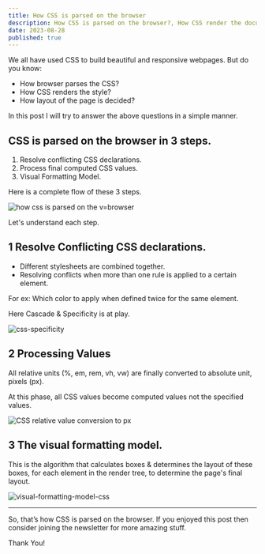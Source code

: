 ```yaml
---
title: How CSS is parsed on the browser
description: How CSS is parsed on the browser?, How CSS render the document style?, How layout of the page is decided?
date: 2023-08-28
published: true
---
```


We all have used CSS to build beautiful and responsive webpages. But do you know:

- How browser parses the CSS?
- How CSS renders the style?
- How layout of the page is decided?

In this post I will try to answer the above questions in a simple manner.

## CSS is parsed on the browser in 3 steps.

1. Resolve conflicting CSS declarations.
2. Process final computed CSS values.
3. Visual Formatting Model.

Here is a complete flow of these 3 steps.

![how css is parsed on the v=browser](https://res.cloudinary.com/practicaldev/image/fetch/s--dSUEsKvg--/c_limit%2Cf_auto%2Cfl_progressive%2Cq_auto%2Cw_800/https://pbs.twimg.com/media/E2PI8oKWYAAk44B%3Fformat%3Dpng%26name%3Dsmall)

Let's understand each step.

## 1 Resolve Conflicting CSS declarations.

- Different stylesheets are combined together.
- Resolving conflicts when more than one rule is applied to a certain element.

For ex: Which color to apply when defined twice for the same element.

Here Cascade & Specificity is at play.

![css-specificity](https://res.cloudinary.com/practicaldev/image/fetch/s--ztQoXIZm--/c_limit%2Cf_auto%2Cfl_progressive%2Cq_auto%2Cw_800/https://pbs.twimg.com/media/E2PLPGFXsAoeTT7%3Fformat%3Djpg%26name%3Dsmall)

## 2 Processing Values

All relative units (%, em, rem, vh, vw) are finally converted to absolute unit, pixels (px).

At this phase, all CSS values become computed values not the specified values.

![CSS relative value conversion to px](https://res.cloudinary.com/practicaldev/image/fetch/s--gt2l5kRw--/c_limit%2Cf_auto%2Cfl_progressive%2Cq_auto%2Cw_800/https://pbs.twimg.com/media/E2PRkJzXsAUzHnR%3Fformat%3Djpg%26name%3Dmedium)

## 3 The visual formatting model.

This is the algorithm that calculates boxes & determines the layout of these boxes, for each element in the render tree, to determine the page's final layout.

![visual-formatting-model-css](https://res.cloudinary.com/practicaldev/image/fetch/s--A7wqQoXP--/c_limit%2Cf_auto%2Cfl_progressive%2Cq_auto%2Cw_800/https://pbs.twimg.com/media/E2PTmXoWEA0n-5k%3Fformat%3Dpng%26name%3D900x900)

---

So, that’s how CSS is parsed on the browser. If you enjoyed this post then consider joining the newsletter for more amazing stuff.

Thank You!
